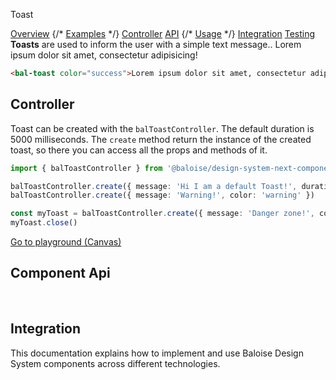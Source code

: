 
<bal-doc-banner id="story--components-notice-toast--basic" status="rebranded,sass">Toast</bal-doc-banner>

<bal-doc-tabs>
  <a href="#story--components-notice-toast--basic">Overview</a>
  {/* <a href="#examples">Examples</a> */}
  <a href="#controller">Controller</a>
  <a href="#component-api">API</a>
  {/* <a href="#usage">Usage</a> */}
  <a href="#integration">Integration</a>
  <a href="#testing">Testing</a>
</bal-doc-tabs>

<bal-doc-lead>
  <b>Toasts</b> are used to inform the user with a simple text message..
</bal-doc-lead>

<Canvas>
  <bal-doc-app>
    <bal-toast color="success">Lorem ipsum dolor sit amet, consectetur adipisicing!</bal-toast>
  </bal-doc-app>
</Canvas>

```html
<bal-toast color="success">Lorem ipsum dolor sit amet, consectetur adipisicing!</bal-toast>
```

## Controller

Toast can be created with the `balToastController`. The default duration is 5000 milliseconds.
The `create` method return the instance of the created toast, so there you can access all the props and methods of it.

```typescript
import { balToastController } from '@baloise/design-system-next-components'

balToastController.create({ message: 'Hi I am a default Toast!', duration: 1000 })
balToastController.create({ message: 'Warning!', color: 'warning' })

const myToast = balToastController.create({ message: 'Danger zone!', color: 'danger' })
myToast.close()
```

<Canvas withSource="none" className="has-visible-overflow">
  <Story id="components-notice-toast--basic" />
</Canvas>

<bal-doc-app>
  <bal-button-group class="mb-6" position="center">
    <a class="button is-primary" href="?path=/story/components-notice-toast--basic">
      Go to playground (Canvas)
    </a>
  </bal-button-group>
</bal-doc-app>

## Component Api

<Description markdown={readme} />

<br />

## Integration

This documentation explains how to implement and use Baloise Design System components across different technologies.

<bal-doc-link-list>
  <a href="?path=/docs/getting-started-html5-overview--page">
    <bal-doc-link-list-item template="html5"></bal-doc-link-list-item>
  </a>
  <a href="?path=/docs/getting-started-vue-overview--page">
    <bal-doc-link-list-item template="vue"></bal-doc-link-list-item>
  </a>
  <a href="?path=/docs/getting-started-angular-overview--page">
    <bal-doc-link-list-item template="angular"></bal-doc-link-list-item>
  </a>
  <a href="?path=/docs/getting-started-react-overview--page">
    <bal-doc-link-list-item template="react"></bal-doc-link-list-item>
  </a>
</bal-doc-link-list>


<Description markdown={testing} />

<bal-doc-github link="/components/notice/bal-toast/stories/bal-toast.docs.mdx"></bal-doc-github>
